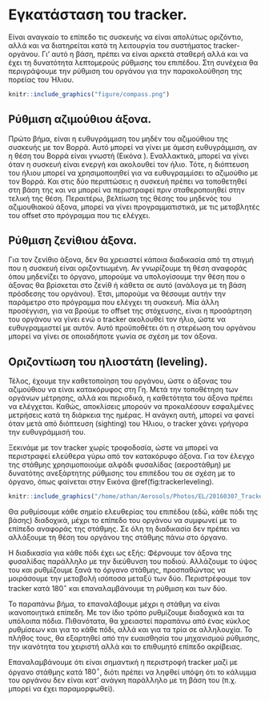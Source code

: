 ﻿
\newpage

# Εγκατάσταση του tracker. {#trackerinstallation}

Είναι αναγκαίο το επίπεδο τις συσκευής να είναι απολύτως οριζόντιο, αλλά και να διατηρείται κατά τη λειτουργία του συστήματος tracker-οργάνου. Γι' αυτό η βάση, πρέπει να είναι αρκετά σταθερή αλλά και να έχει τη δυνατότητα λεπτομερούς ρύθμισης του επιπέδου. Στη συνέχεια θα περιγράψουμε την ρύθμιση του οργάνου για την παρακολούθηση της πορείας του Ήλιου.

```r
knitr::include_graphics("figure/compass.png")
```
<!-- convert -density 300 compass.pdf -shave 204x0 -quality 100 ccc.pdf -->
<!-- convert -density 300 -quality 100 ccc.pdf compass.png -->


## Ρύθμιση αζιμούθιου άξονα.

Πρώτο βήμα, είναι η ευθυγράμμιση του μηδέν του αζιμούθιου της συσκευής με τον Βορρά. Αυτό μπορεί να γίνει με άμεση ευθυγράμμιση, αν η θέση του Βορρά είναι γνωστή (Εικόνα \ref{fig:trackercompass}). Εναλλακτικά, μπορεί να γίνει όταν η συσκευή είναι ενεργή και ακολουθεί τον ήλιο. Τότε, η διόπτευση του ήλιου μπορεί να χρησιμοποιηθεί για να ευθυγραμμίσει το αζιμούθιο με τον Βορρά. Και στις δύο περιπτώσεις η συσκευή πρέπει να τοποθετηθεί στη βάση της και να μπορεί να περιστραφεί πριν σταθεροποιηθεί στην τελική της θέση. Περαιτέρω, βελτίωση της θέσης του μηδενός του αζιμουθιακού άξονα, μπορεί να γίνει προγραμματιστικά, με τις μεταβλητές του offset στο πρόγραμμα που τις ελέγχει.


## Ρύθμιση ζενίθιου άξονα.

Για τον ζενίθιο άξονα, δεν θα χρειαστεί κάποια διαδικασία από τη στιγμή που η συσκευή είναι οριζοντιωμένη. Αν γνωρίζουμε τη θέση αναφοράς όπου μηδενίζει το όργανο, μπορούμε να υπολογίσουμε την θέση που ο άξονας θα βρίσκεται στο ζενίθ ή κάθετα σε αυτό (ανάλογα με τη βάση πρόσδεσης του οργάνου). Έτσι, μπορούμε να θέσουμε αυτήν την παράμετρο στο πρόγραμμα που ελέγχει τη συσκευή. Μία άλλη προσέγγιση, για να βρούμε το offset της στόχευσης, είναι η προσάρτηση του οργάνου να γίνει ενώ ο tracker ακολουθεί τον ήλιο, ώστε να ευθυγραμμιστεί με αυτόν. Αυτό προϋποθέτει ότι η στερέωση του οργάνου μπορεί να γίνει σε οποιαδήποτε γωνία σε σχέση με τον άξονα.


## Οριζοντίωση του ηλιοστάτη (leveling).

Τέλος, έχουμε την καθετοποίηση του οργάνου, ώστε ο άξονας του αζιμούθιου να είναι κατακόρυφος στη Γη. Μετά την τοποθέτηση των οργάνων μέτρησης, αλλά και περιοδικά, η καθετότητα του άξονα πρέπει να ελέγχεται. Καθώς, αποκλίσεις μπορούν να προκαλέσουν εσφαλμένες μετρήσεις κατά τη διάρκεια της ημέρας. Η ανάγκη αυτή, μπορεί να φανεί όταν μετά από διόπτευση (sighting) του Ήλιου, ο tracker χάνει γρήγορα την ευθυγράμμισή του.

Ξεκινάμε με τον tracker χωρίς τροφοδοσία, ώστε να μπορεί να περιστραφεί ελεύθερα γύρω από τον κατακόρυφο άξονα. Για τον έλεγχο της στάθμης χρησιμοποιούμε αλφάδι φυσαλίδας (αεροστάθμη) με δυνατότης ανεξάρτητης ρύθμισης του επιπέδου του σε σχέση με το όργανο, όπως φαίνεται στην Εικόνα \@ref(fig:trackerleveling).


```r
knitr::include_graphics("/home/athan/Aerosols/Photos/EL/20160307_Tracker_CHP1_CCD/P1110530.JPG")
```

Θα ρυθμίσουμε κάθε σημείο ελευθερίας του επιπέδου (εδώ, κάθε πόδι της βάσης) διαδοχικά, μέχρι το επίπεδο του οργάνου να συμφωνεί με το επίπεδο αναφοράς της στάθμης. Σε όλη τη διαδικασία δεν πρέπει να αλλάξουμε τη θέση του οργάνου της στάθμης πάνω στο όργανο.

Η διαδικασία για κάθε πόδι έχει ως εξής:
Φέρνουμε τον άξονα της φυσαλίδας παράλληλο με την διεύθυνση του ποδιού. Αλλάζουμε το ύψος του και ρυθμίζουμε ξανά το όργανο στάθμης, προσπαθώντας να μοιράσουμε την μεταβολή ισόποσα μεταξύ των δύο. Περιστρέφουμε τον tracker κατά $180^\circ$ και επαναλαμβάνουμε τη ρύθμιση και των δύο.

Το παραπάνω βήμα, το επαναλάβουμε μέχρι η στάθμη να είναι ικανοποιητικά επίπεδη. Με τον ίδιο τρόπο ρυθμίζουμε διαδοχικά και τα υπόλοιπα πόδια. Πιθανότατα, θα χρειαστεί παραπάνω από ένας κύκλος ρυθμίσεων και για το κάθε πόδι, αλλά και για τα τρία σε αλληλουχία. Το πλήθος τους, θα εξαρτηθεί από την ευαισθησία του μηχανισμού ρύθμισης, την ικανότητα του χειριστή αλλά και το επιθυμητό επίπεδο ακρίβειας.

Επαναλαμβάνουμε ότι είναι σημαντική η περιστροφή tracker μαζί με όργανο στάθμης κατά $180^\circ$, διότι πρέπει να ληφθεί υπόψη ότι το κάλυμμα του οργάνου δεν είναι κατ' ανάγκη παράλληλο με τη βάση του (π.χ. μπορεί να έχει παραμορφωθεί).

